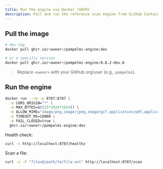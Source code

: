 ```yaml
---
title: Run the engine via Docker (GHCR)
description: Pull and run the reference scan engine from GitHub Container Registry.
---
```


## Pull the image

```bash
# dev tag
docker pull ghcr.io/<owner>/pompelmi-engine:dev

# or a specific version
docker pull ghcr.io/<owner>/pompelmi-engine:0.8.2-dev.6
```

> Replace `<owner>` with your GitHub org/user (e.g., `pompelmi`).

## Run the engine

```bash
docker run --rm -p 8787:8787 \
  -e CORS_ORIGIN="*" \
  -e MAX_BYTES=$((25*1024*1024)) \
  -e ALLOW_MIME="image/png,image/jpeg,image/gif,application/pdf,application/zip,text/plain,application/octet-stream" \
  -e TIMEOUT_MS=10000 \
  -e FAIL_CLOSED=true \
  ghcr.io/<owner>/pompelmi-engine:dev
```

Health check:

```bash
curl -s http://localhost:8787/healthz
```

Scan a file:

```bash
curl -s -F "file=@/path/to/file.ext" http://localhost:8787/scan
```
